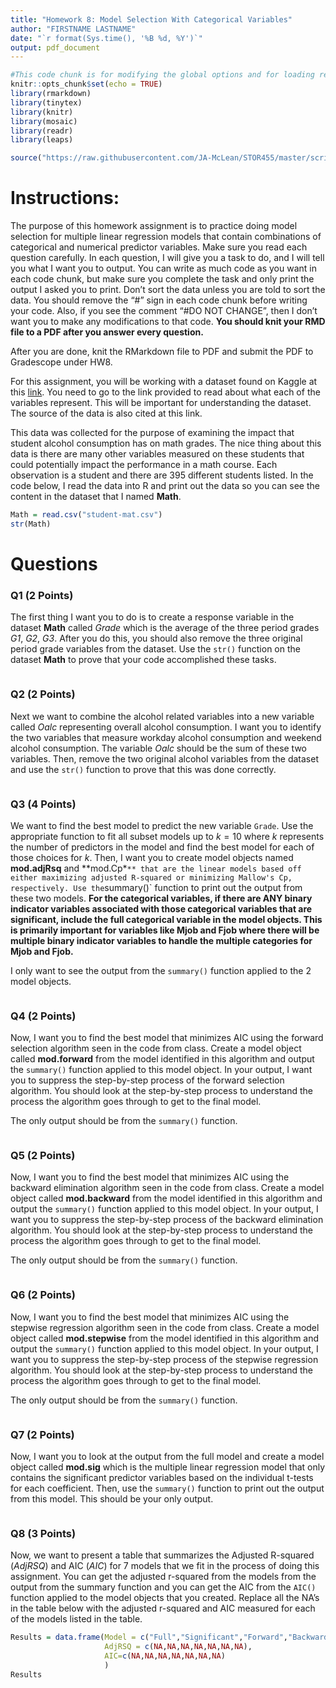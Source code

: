 ```yaml
---
title: "Homework 8: Model Selection With Categorical Variables"
author: "FIRSTNAME LASTNAME"
date: "`r format(Sys.time(), '%B %d, %Y')`"
output: pdf_document
---
```


```r
#This code chunk is for modifying the global options and for loading required R packages
knitr::opts_chunk$set(echo = TRUE)
library(rmarkdown)
library(tinytex)
library(knitr)
library(mosaic)
library(readr)
library(leaps)

source("https://raw.githubusercontent.com/JA-McLean/STOR455/master/scripts/ShowSubsets.R") 
```

# Instructions:

The purpose of this homework assignment is to practice doing model selection for multiple linear regression models that contain combinations of categorical and numerical predictor variables. Make sure you read each question carefully. In each question, I will give you a task to do, and I will tell you what I want you to output. You can write as much code as you want in each code chunk, but make sure you complete the task and only print the output I asked you to print. Don't sort the data unless you are told to sort the data. You should remove the "#" sign in each code chunk before writing your code. Also, if you see the comment "#DO NOT CHANGE", then I don't want you to make any modifications to that code. **You should knit your RMD file to a PDF after you answer every question.**

After you are done, knit the RMarkdown file to PDF and submit the PDF to Gradescope under HW8.

For this assignment, you will be working with a dataset found on Kaggle at this [link](https://www.kaggle.com/datasets/uciml/student-alcohol-consumption/?select=student-mat.csv).  You need to go to the link provided to read about what each of the variables represent. This will be important for understanding the dataset. The source of the data is also cited at this link.

This data was collected for the purpose of examining the impact that student alcohol consumption has on math grades. The nice thing about this data is there are many other variables measured on these students that could potentially impact the performance in a math course. Each observation is a student and there are 395 different students listed. In the code below, I read the data into R and print out the data so you can see the content in the dataset that I named **Math**.

```r
Math = read.csv("student-mat.csv")
str(Math)
```


# Questions

### Q1 (2 Points)

The first thing I want you to do is to create a response variable in the dataset **Math** called *Grade* which is the average of the three period grades *G1*, *G2*, *G3*. After you do this, you should also remove the three original period grade variables from the dataset. Use the `str()` function on the dataset **Math** to prove that your code accomplished these tasks. 

```r

```

### Q2 (2 Points)

Next we want to combine the alcohol related variables into a new variable called *Oalc* representing overall alcohol consumption. I want you to identify the two variables that measure workday alcohol consumption and weekend alcohol consumption. The variable *Oalc* should be the sum of these two variables. Then, remove the two original alcohol variables from the dataset and use the `str()` function to prove that this was done correctly.

```r

```


### Q3 (4 Points)

We want to find the best model to predict the new variable `Grade`. Use the appropriate function to fit all subset models up to $k=10$ where $k$ represents the number of predictors in the model and find the best model for each of those choices for $k$. Then, I want you to create model objects named **mod.adjRsq** and **mod.Cp*`** that are the linear models based off either maximizing adjusted R-squared or minimizing Mallow's Cp, respectively. Use the `summary()` function to print out the output from these two models. **For the categorical variables, if there are ANY binary indicator variables associated with those categorical variables that are significant, include the full categorical variable in the model objects. This is primarily important for variables like Mjob and Fjob where there will be multiple binary indicator variables to handle the multiple categories for Mjob and Fjob.**

I only want to see the output from the `summary()` function applied to the 2 model objects.

```r

```


### Q4 (2 Points)

Now, I want you to find the best model that minimizes AIC using the forward selection algorithm seen in the code from class. Create a model object called **mod.forward** from the model identified in this algorithm and output the `summary()` function applied to this model object. In your output, I want you to suppress the step-by-step process of the forward selection algorithm. You should look at the step-by-step process to understand the process the algorithm goes through to get to the final model.

The only output should be from the `summary()` function.

```r

```

### Q5 (2 Points)

Now, I want you to find the best model that minimizes AIC using the backward elimination algorithm seen in the code from class. Create a model object called **mod.backward** from the model identified in this algorithm and output the `summary()` function applied to this model object. In your output, I want you to suppress the step-by-step process of the backward elimination algorithm. You should look at the step-by-step process to understand the process the algorithm goes through to get to the final model.

The only output should be from the `summary()` function.

```r

```

### Q6 (2 Points)

Now, I want you to find the best model that minimizes AIC using the stepwise regression algorithm seen in the code from class. Create a model object called **mod.stepwise** from the model identified in this algorithm and output the `summary()` function applied to this model object. In your output, I want you to suppress the step-by-step process of the stepwise regression algorithm. You should look at the step-by-step process to understand the process the algorithm goes through to get to the final model.

The only output should be from the `summary()` function.

```r

```

### Q7 (2 Points)

Now, I want you to look at the output from the full model and create a model object called **mod.sig** which is the multiple linear regression model that only contains the significant predictor variables based on the individual t-tests for each coefficient. Then, use the `summary()` function to print out the output from this model. This should be your only output.

```r

```

### Q8 (3 Points)

Now, we want to present a table that summarizes the Adjusted R-squared (*AdjRSQ*) and AIC (*AIC*) for 7 models that we fit in the process of doing this assignment. You can get the adjusted r-squared from the models from the output from the summary function and you can get the AIC from the `AIC()` function applied to the model objects that you created. Replace all the NA's in the table below with the adjusted r-squared and AIC measured for each of the models listed in the table.

```r
Results = data.frame(Model = c("Full","Significant","Forward","Backwards","Stepwise","Adjusted R-Squared","Mallow's Cp"),
                     AdjRSQ = c(NA,NA,NA,NA,NA,NA,NA),
                     AIC=c(NA,NA,NA,NA,NA,NA,NA)
                     )
Results
```














